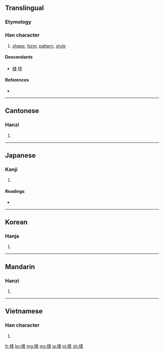 {{also|样|様}}
==Translingual==
{{ja-forms|[[様]]|[[样]]|樣}}

===Etymology===
{{Han compound|木|羕|c1=s|c2=p|t1=wood|ls=psc}}

===Han character===
{{Han char|rn=75|rad=木|as=11|sn=15|four=4893<sub>2</sub>|canj=木廿土水 (DTGE)}}

# [[shape]], [[form]], [[pattern]], [[style]]

====Descendants====
* [[様]] [[样]]

====References====
* {{Han ref|kx=0551.050|dkj=15457|dj=0939.060|hdz=21284.070|uh=6A23|ud=27171|bh=BCCB|bd=48331}}

----

==Cantonese==

===Hanzi===
{{yue-hanzi|jyut=|y=yeung6|sim=样}}

# {{defn|lang=yue|sort=木11}}

----

==Japanese==

===Kanji===
{{ja-kanji|grade=|rs=木11}}

# {{defn|lang=ja|sort=木11}}

====Readings====
* {{ja-readings|on=[[よう]] (yō), from [[やう]] (yau), [[しょう]] (shō)|kun=[[さま]] (sama), [[ざま]] (zama)}}

----

==Korean==

===Hanja===
{{ko-hanja|hangeul=[[양]], [[상]]|eumhun=모양|rv=yang, sang|mr=yang, sang|y=yang, sang}}

# {{defn|lang=ko|sort=木11}}

----

==Mandarin==

===Hanzi===
{{cmn-hanzi|sim=样|pin=[[yàng]] ([[yang4]])|wg=yang<sup>4</sup>}}

# {{defn|lang=cmn|sort=木11}}

----

==Vietnamese==

===Han character===
{{vi-hantu|[[dạng]], [[dáng]], [[nhàng]]|rs=木11}}

# {{defn|lang=vi|sort=木11}}

[[fr:樣]]
[[ko:樣]]
[[mg:樣]]
[[ms:樣]]
[[ja:樣]]
[[pl:樣]]
[[zh:樣]]